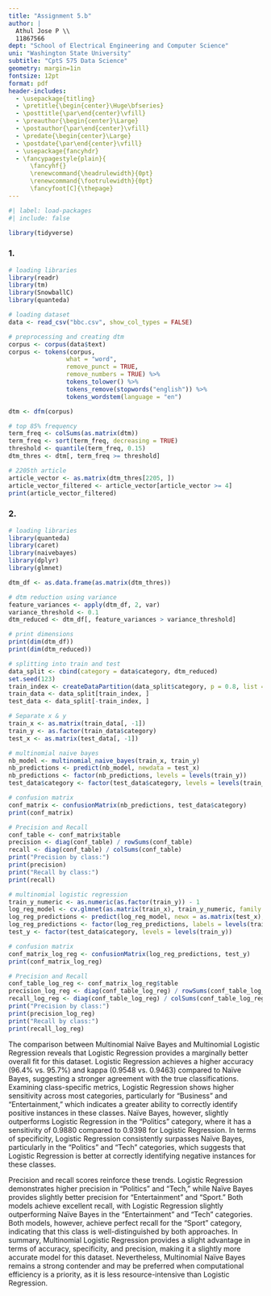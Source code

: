 ```yaml
---
title: "Assignment 5.b"
author: |
  Athul Jose P \\ 
  11867566
dept: "School of Electrical Engineering and Computer Science"
uni: "Washington State University"
subtitle: "CptS 575 Data Science"
geometry: margin=1in
fontsize: 12pt
format: pdf
header-includes:
  - \usepackage{titling}
  - \pretitle{\begin{center}\Huge\bfseries}
  - \posttitle{\par\end{center}\vfill}
  - \preauthor{\begin{center}\Large}
  - \postauthor{\par\end{center}\vfill}
  - \predate{\begin{center}\Large}
  - \postdate{\par\end{center}\vfill}
  - \usepackage{fancyhdr}
  - \fancypagestyle{plain}{
      \fancyhf{}
      \renewcommand{\headrulewidth}{0pt}
      \renewcommand{\footrulewidth}{0pt}
      \fancyfoot[C]{\thepage}
---
```


\begin{center}
{\Large Athul Jose P \\ 11867566} \\[0.5cm]
{\large School of Electrical Engineering and Computer Science} \\[0.5cm]
{\large Washington State University} \\[0.5cm]
{\large CptS 575 Data Science} \\[0.5cm]
\end{center}

```r
#| label: load-packages
#| include: false

library(tidyverse)
```

\newpage

### **1.**

```r
# loading libraries
library(readr)
library(tm)
library(SnowballC)
library(quanteda)

# loading dataset
data <- read_csv("bbc.csv", show_col_types = FALSE)

# preprocessing and creating dtm
corpus <- corpus(data$text)
corpus <- tokens(corpus, 
                what = "word", 
                remove_punct = TRUE, 
                remove_numbers = TRUE) %>%
                tokens_tolower() %>%
                tokens_remove(stopwords("english")) %>%
                tokens_wordstem(language = "en")

dtm <- dfm(corpus)

# top 85% frequency
term_freq <- colSums(as.matrix(dtm))
term_freq <- sort(term_freq, decreasing = TRUE)
threshold <- quantile(term_freq, 0.15)
dtm_thres <- dtm[, term_freq >= threshold]

# 2205th article
article_vector <- as.matrix(dtm_thres[2205, ])
article_vector_filtered <- article_vector[article_vector >= 4]
print(article_vector_filtered)
```

\newpage

### **2.**

```r
# loading libraries
library(quanteda)
library(caret)
library(naivebayes)
library(dplyr)
library(glmnet)

dtm_df <- as.data.frame(as.matrix(dtm_thres))

# dtm reduction using variance
feature_variances <- apply(dtm_df, 2, var)
variance_threshold <- 0.1
dtm_reduced <- dtm_df[, feature_variances > variance_threshold]

# print dimensions
print(dim(dtm_df))
print(dim(dtm_reduced))
```

```r
# splitting into train and test
data_split <- cbind(category = data$category, dtm_reduced)
set.seed(123)
train_index <- createDataPartition(data_split$category, p = 0.8, list = FALSE)
train_data <- data_split[train_index, ]
test_data <- data_split[-train_index, ]

# Separate x & y
train_x <- as.matrix(train_data[, -1])
train_y <- as.factor(train_data$category)
test_x <- as.matrix(test_data[, -1])
```

```r
# multinomial naive bayes
nb_model <- multinomial_naive_bayes(train_x, train_y)
nb_predictions <- predict(nb_model, newdata = test_x)
nb_predictions <- factor(nb_predictions, levels = levels(train_y))
test_data$category <- factor(test_data$category, levels = levels(train_y))

# confusion matrix
conf_matrix <- confusionMatrix(nb_predictions, test_data$category)
print(conf_matrix)

# Precision and Recall
conf_table <- conf_matrix$table
precision <- diag(conf_table) / rowSums(conf_table)
recall <- diag(conf_table) / colSums(conf_table)
print("Precision by class:")
print(precision)
print("Recall by class:")
print(recall)
```

```r
# multinomial logistic regression
train_y_numeric <- as.numeric(as.factor(train_y)) - 1
log_reg_model <- cv.glmnet(as.matrix(train_x), train_y_numeric, family = "multinomial", alpha = 0)
log_reg_predictions <- predict(log_reg_model, newx = as.matrix(test_x), s = "lambda.min", type = "class")
log_reg_predictions <- factor(log_reg_predictions, labels = levels(train_y))
test_y <- factor(test_data$category, levels = levels(train_y))

# confusion matrix
conf_matrix_log_reg <- confusionMatrix(log_reg_predictions, test_y)
print(conf_matrix_log_reg)

# Precision and Recall
conf_table_log_reg <- conf_matrix_log_reg$table
precision_log_reg <- diag(conf_table_log_reg) / rowSums(conf_table_log_reg)
recall_log_reg <- diag(conf_table_log_reg) / colSums(conf_table_log_reg)
print("Precision by class:")
print(precision_log_reg)
print("Recall by class:")
print(recall_log_reg)
```

The comparison between Multinomial Naïve Bayes and Multinomial Logistic Regression reveals that Logistic Regression provides a marginally better overall fit for this dataset. Logistic Regression achieves a higher accuracy (96.4% vs. 95.7%) and kappa (0.9548 vs. 0.9463) compared to Naïve Bayes, suggesting a stronger agreement with the true classifications. Examining class-specific metrics, Logistic Regression shows higher sensitivity across most categories, particularly for “Business” and “Entertainment,” which indicates a greater ability to correctly identify positive instances in these classes. Naïve Bayes, however, slightly outperforms Logistic Regression in the “Politics” category, where it has a sensitivity of 0.9880 compared to 0.9398 for Logistic Regression. In terms of specificity, Logistic Regression consistently surpasses Naïve Bayes, particularly in the "Politics" and "Tech" categories, which suggests that Logistic Regression is better at correctly identifying negative instances for these classes.

Precision and recall scores reinforce these trends. Logistic Regression demonstrates higher precision in “Politics” and “Tech,” while Naïve Bayes provides slightly better precision for “Entertainment” and “Sport.” Both models achieve excellent recall, with Logistic Regression slightly outperforming Naïve Bayes in the “Entertainment” and “Tech” categories. Both models, however, achieve perfect recall for the “Sport” category, indicating that this class is well-distinguished by both approaches. In summary, Multinomial Logistic Regression provides a slight advantage in terms of accuracy, specificity, and precision, making it a slightly more accurate model for this dataset. Nevertheless, Multinomial Naïve Bayes remains a strong contender and may be preferred when computational efficiency is a priority, as it is less resource-intensive than Logistic Regression.
